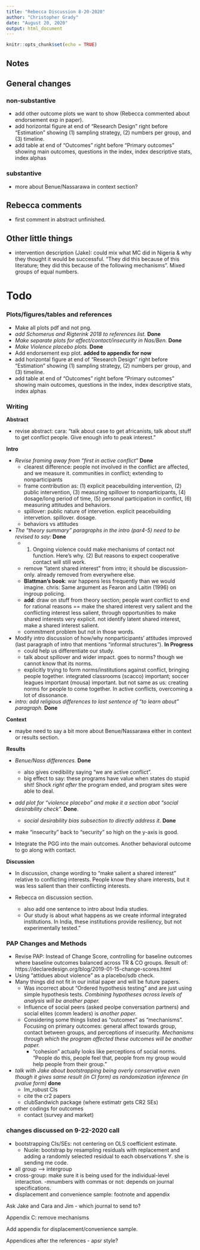```yaml
---
title: "Rebecca Discussion 8-20-2020"
author: "Christopher Grady"
date: "August 20, 2020"
output: html_document
---
```


```r
knitr::opts_chunk$set(echo = TRUE)
```

## Notes

## General changes

### non-substantive

- add other outcome plots we want to show (Rebecca commented about endorsement exp in paper).
- add horizontal figure at end of "Research Design" right before "Estimation" showing (1) sampling strategy, (2) numbers per group, and (3) timeline.
- add table at end of "Outcomes" right before "Primary outcomes" showing main outcomes, questions in the index, index descriptive stats, index alphas

### substantive

- more about Benue/Nassarawa in context section?

## Rebecca comments

- first comment in abstract unfinished.

<!--
## What to do with mechanisms

- Option 1 (least work): "Remove mechanisms"
    - Remove from design/results, mention them in theory but explicitly say we do not test, in discussion say future research should attend to mechanisms and reference exploratory results.

- Option 1b: no mechanisms at all.

- Option 2 (Cara): "The good mechanism"
    - "Lots of potential mechanisms.  Study not designed for this, but we can look at one that's really hot: Perspective-taking."

- **Option 3: "Remove mechanisms, add state-level diffs"**
    - Remove mechs from design/results, mention in theory & discussion, **plus** add state-level differences to results.
        - chris: variant of this.  **Add state-level stuff to results only.**
        - "To understand the reason for these results, we consider an important difference: state.  Benue enacted an anti-grazing law just before our endline survey.  Reason to believe effects in Benue would be different than in Nassarawa.  Not powered to detect these effects, but can look descriptively."

- Option 4: "Moderated by comm leaders as mechanism"
    - Remove mechs from design/results, mention in theory & discussion, **plus** add top-down social norms as mechanism (we surveyed comm leaders in all comms)

- not adding farmer-pastoralist differences because that will be in another paper.
-->
## Other little things

- intervention description (Jake): could mix what MC did in Nigeria & why they thought it would be successful.  "They did this because of this literature; they did this because of the following mechanisms".  Mixed groups of equal numbers.

# Todo

### Plots/figures/tables and references

- Make all plots pdf and not png.
- *add Schomerus and Rigterink 2018 to references list.* **Done**
- *Make separate plots for affect/contact/insecurity in Nas/Ben.* **Done**
- *Make Violence placebo plots.* **Done**
- Add endorsement exp plot. **added to appendix for now**
- add horizontal figure at end of "Research Design" right before "Estimation" showing (1) sampling strategy, (2) numbers per group, and (3) timeline.
- add table at end of "Outcomes" right before "Primary outcomes" showing main outcomes, questions in the index, index descriptive stats, index alphas

### Writing

**Abstract**

- revise abstract: cara: "talk about case to get africanists, talk about stuff to get conflict people.  Give enough info to peak interest."

**Intro**

- *Revise framing away from "first in active conflict"* **Done**
    - clearest difference: people not involved in the conflict are affected, and we measure it.  communities in conflict; extending to nonparticipants
    - frame contribution as: (1) explicit peacebuilding intervention, (2) public intervention, (3) measuring spillover to nonparticipants, (4) dosage/long period of time, (5) personal participation in conflict, (6) measuring attitudes and behaviors.
    - spillover: public nature of intervetion.  explicit peacebuilding intervetion.  spillover.  dosage.
    - behaviors vs attitudes

- *The "theory summary" paragraphs in the intro (par4-5) need to be revised to say:* **Done**
    - (1) Ongoing violence could make mechanisms of contact not function.  Here's why. (2) But reasons to expect cooperative contact will still work.
    - remove "latent shared interest" from intro; it should be discussion-only. already removed from everywhere else.
    - **Blattman's book**: war happens less frequently than we would imagine.  chris: Same argument as Fearon and Laitin (1996) on ingroup policing.
    - **add**: draw on stuff from theory section; people want conflict to end for rational reasons == make the shared interest very salient and the conflicting interest less salient, through opportunities to make shared interests very explicit.  not identify latent shared interest, make a shared interest salient.
    - commitment problem but not in those words.

- Modify intro discussion of how/why nonparticipants' attitudes improved (last paragraph of intro that mentions "informal structures"). **In Progress**
    - could help us differentiate our study.
    - talk about spillover and wider impact.  goes to norms? though we cannot know that its norms.
    - explicitly trying to form norms/institutions against conflict, bringing people together. integrated classrooms (scacco) important; soccer leagues important (mousa) important.  but not same as us: creating norms for people to come together.  In active conflicts, overcoming a lot of dissonance.

- *intro: add religious differences to last sentence of "to learn about" paragraph.* **Done**

**Context**

- maybe need to say a bit more about Benue/Nassarawa either in context or results section.

**Results**

- *Benue/Nass differences.* **Done**
    - also gives credibility saying "we are active conflict".
    - big effect to say: these programs have value when states do stupid shit!  Shock _right after_ the program ended, and program sites were able to deal.

- *add plot for "violence placebo" and make it a section abot "social desirability check".* **Done**.
    - *social desirability bias subsection to directly address it.* **Done**

- make "insecurity" back to "security" so high on the y-axis is good.

- Integrate the PGG into the main outcomes.  Another behavioral outcome to go along with contact.

**Discussion**

- In discussion, change wording to "make salient a shared interest" relative to conflicting interests.  People know they share interests, but it was less salient than their conflicting interests.

- Rebecca on discussion section.
    - also add one sentence to intro about India studies.
    - Our study is about what happens as we create informal integrated institutions.  In India, these institutions provide resiliency, but not experimentally tested."


### PAP Changes and Methods

- Revise PAP: Instead of Change Score, controlling for baseline outcomes where baseline outcomes balanced across TR & CO groups.  Result of: https://declaredesign.org/blog/2019-01-15-change-scores.html
- Using "attidues about violence" as a placebo/sdb check.
- Many things did not fit in our initial paper and will be future papers.
    - Was incorrect about "Ordered hypothesis testing" and are just using simple hypothesis tests.  *Combining hypotheses across levels of analysis will be another paper.*
    - Influence of social peers (asked peolpe conversation partners) and social elites (comm leaders) is *another paper.*
    - Considering some things listed as "outcomes" as "mechanisms".  Focusing on primary outcomes: general affect towards group, contact between groups, and perceptions of insecurity.  *Mechanisms through which the program affected these outcomes will be another paper.*
        - "cohesion" actually looks like perceptions of social norms.  "People do this, people feel that, people from my group would help people from their group."

- *talk with Jake about bootstrapping being overly conservative even though it gives same result (in CI form) as randomization inference (in pvalue form)* **done**
    - lm_robust CIs
    - cite the cr2 papers
    - clubSandwich package (where estimatr gets CR2 SEs)

- other codings for outcomes
    - contact (survey and market)

### changes discussed on 9-22-2020 call

- bootstrapping CIs/SEs: not centering on OLS coefficient estimate.
    - Nuole: bootstrap by resampling residuals with replacement and adding a randomly selected residual to each observations Y. she is sending me code.
- all group --> intergroup
- cross-group: make sure it is being used for the individual-level interaction.
-mnumbers with commas or not: depends on journal specifications.
- displacement and convenience sample: footnote and appendix

Ask Jake and Cara and Jim
	- which journal to send to?

Appendix C: remove mechanisms

Add appendix for displacement/convenience sample.

Appendices after the references
    - apsr style?